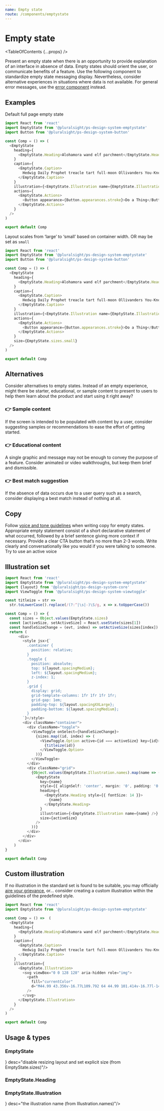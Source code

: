```yaml
---
name: Empty state
route: /components/emptystate
---
```


# Empty state

<TableOfContents {...props} />

Present an empty state when there is an opportunity to provide explanation of an interface in absence of data. Empty states should orient the user, or communicate benefits of a feature. Use the following component to standardize empty state messaging display. Nevertheless, consider alternative experiences in situations where data is not available. For general error messages, use the [error component](./components/errors) instead.

## Examples

Default full page empty state

```typescript
import React from 'react'
import EmptyState from '@pluralsight/ps-design-system-emptystate'
import Button from '@pluralsight/ps-design-system-button'

const Comp = () => (
  <EmptyState
    heading={
      <EmptyState.Heading>Alohamora wand elf parchment</EmptyState.Heading>
    }
    caption={
      <EmptyState.Caption>
        Hedwig Daily Prophet treacle tart full-moon Ollivanders You-Know-Who cursed. Fawkes maze raw-steak Voldemort Goblin Wars snitch Forbidden forest grindylows wool socks.
      </EmptyState.Caption>
    }
    illustration={<EmptyState.Illustration name={EmptyState.Illustration.names.magnify} />}
    actions={
      <EmptyState.Actions>
        <Button appearance={Button.appearances.stroke}>Do a Thing</Button>
      </EmptyState.Actions>
    }
  />
)

export default Comp

```

Layout scales from ‘large’ to ‘small’ based on container width. OR may be set as `small`

```typescript
import React from 'react'
import EmptyState from '@pluralsight/ps-design-system-emptystate'
import Button from '@pluralsight/ps-design-system-button'

const Comp = () => (
  <EmptyState
    heading={
      <EmptyState.Heading>Alohamora wand elf parchment</EmptyState.Heading>
    }
    caption={
      <EmptyState.Caption>
        Hedwig Daily Prophet treacle tart full-moon Ollivanders You-Know-Who cursed. Fawkes maze raw-steak Voldemort Goblin Wars snitch Forbidden forest grindylows wool socks.
      </EmptyState.Caption>
    }
    illustration={<EmptyState.Illustration name={EmptyState.Illustration.names.magnify} />}
    actions={
      <EmptyState.Actions>
        <Button appearance={Button.appearances.stroke}>Do a Thing</Button>
      </EmptyState.Actions>
    }
    size={EmptyState.sizes.small}
  />
)

export default Comp

```

## Alternatives

Consider alternatives to empty states. Instead of an empty experience, might there be starter, educational, or sample content to present to users to help them learn about the product and start using it right away?

### 👉 Sample content

If the screen is intended to be populated with content by a user, consider suggesting samples or recommendations to ease the effort of getting started.

### 👉 Educational content

A single graphic and message may not be enough to convey the purpose of a feature. Consider animated or video walkthroughs, but keep them brief and dismissible.

### 👉 Best match suggestion

If the absence of data occurs due to a user query such as a search, consider displaying a best match instead of nothing at all.

## Copy

Follow [voice and tone guidelines](./patterns/voice-tone) when writing copy for empty states. Appropriate empty statement consist of a short declarative statement of what occurred, followed by a brief sentence giving more context if necessary. Provide a clear CTA button that’s no more than 2-3 words. Write clearly and conversationally like you would if you were talking to someone. Try to use an active voice

## Illustration set

```typescript
import React from 'react'
import EmptyState from '@pluralsight/ps-design-system-emptystate'
import {layout} from '@pluralsight/ps-design-system-core'
import ViewToggle from '@pluralsight/ps-design-system-viewtoggle'

const titleize = str =>
  str.toLowerCase().replace(/(?:^|\s|-)\S/g, x => x.toUpperCase())

const Comp = () => {
  const sizes = Object.values(EmptyState.sizes)
  const [activeSize, setActiveSize] = React.useState(sizes[1])
  const handleSizeChange = (evt, index) => setActiveSize(sizes[index])
  return (
      <div>
        <style jsx>{`
          .container {
            position: relative;
          }
          .toggle {
            position: absolute;
            top: ${layout.spacingMedium};
            left: ${layout.spacingMedium};
            z-index: 1;
          }
          .grid {
            display: grid;
            grid-template-columns: 1fr 1fr 1fr 1fr;
            grid-gap: 1em;
            padding-top: ${layout.spacingXXLarge};
            padding-bottom: ${layout.spacingMedium};
          }
        `}</style>
        <div className="container">
          <div className="toggle">
            <ViewToggle onSelect={handleSizeChange}>
              {sizes.map((id, index) => (
                <ViewToggle.Option active={id === activeSize} key={id}>
                  {titleize(id)}
                </ViewToggle.Option>
              ))}
            </ViewToggle>
          </div>
          <div className="grid">
            {Object.values(EmptyState.Illustration.names).map(name => (
              <EmptyState
                key={name}
                style={{ alignSelf: 'center', margin: '0', padding: '0' }}
                heading={
                  <EmptyState.Heading style={{ fontSize: 14 }}>
                    {name}
                  </EmptyState.Heading>
                }
                illustration={<EmptyState.Illustration name={name} />}
                size={activeSize}
              />
            ))}
          </div>
        </div>
      </div>
    )
}

export default Comp

```

## Custom illustration

If no illustration in the standard set is found to be suitable, you may officially [aire your grievance](https://github.com/pluralsight/design-system/issues/new), or... consider creating a custom illustration within the guidelines of the predefined style.

```typescript
import React from 'react'
import EmptyState from '@pluralsight/ps-design-system-emptystate'

const Comp = () =>  (
  <EmptyState
    heading={
      <EmptyState.Heading>Alohamora wand elf parchment</EmptyState.Heading>
    }
    caption={
      <EmptyState.Caption>
        Hedwig Daily Prophet treacle tart full-moon Ollivanders You-Know-Who cursed. Fawkes maze raw-steak Voldemort Goblin Wars snitch Forbidden forest grindylows wool socks.
      </EmptyState.Caption>
    }
    illustration={
      <EmptyState.Illustration>
        <svg viewBox="0 0 128 128" aria-hidden role="img">
          <path
            fill="currentColor"
            d="M44.99 43.356v-16.77L109.792 64 44.99 101.414v-16.77l-14.897 8.601v-58.49l14.897 8.601zm0 7.162l-8.695-5.02v37.003l8.695-5.02V50.518zm6.202 30.544v9.609L97.387 64 51.192 37.329v9.608l29.552 17.062-29.552 17.063zm0-7.162l17.147-9.901-17.147-9.9v19.8z"
          />
        </svg>
      </EmptyState.Illustration>
    }
  />
)

export default Comp

```

## Usage & types

<Usage install="npm install @pluralsight/ps-design-system-emptystate"
  import="import EmptyState from '@pluralsight/ps-design-system-emptystate'"
  packageName="emptystate"
  />

### EmptyState

<TypesTable>
  <TypesProp name="actions" type="EmptyState.Action" desc=""/>
  <TypesProp name="caption" type="EmptyState.Caption"/>
  <TypesProp name="heading" type="EmptyState.Heading"/>
  <TypesProp name="illustration" type="EmptyState.Illustration"/>
  <TypesProp name="size" type={<TypesEnum enum={EmptyState.sizes}/>} desc="disable resizing layout and set explicit size (from EmptyState.sizes)"/>
</TypesTable>

### EmptyState.Heading

<TypesTable>
  <TypesProp name="as" type="string" desc="heading tagName" default="h1"/>
</TypesTable>

### EmptyState.Illustration

<TypesTable>
  <TypesProp name="name"  type={<TypesEnum enum={EmptyState.Illustration.names}/>} desc="the illustration name (from Illustration.names)"/>
</TypesTable>
